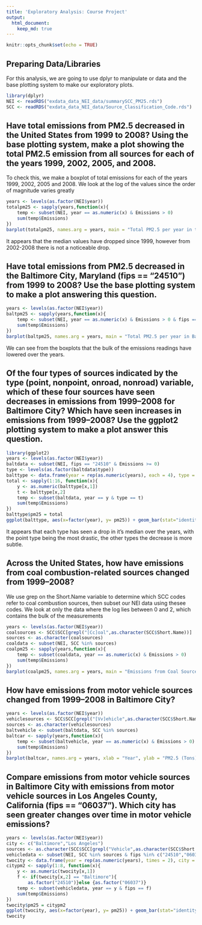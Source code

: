 ```yaml
---
title: 'Exploratory Analysis: Course Project'
output: 
  html_document:
    keep_md: true
---
```


```r
knitr::opts_chunk$set(echo = TRUE)
```

## Preparing Data/Libraries

For this analysis, we are going to use dplyr to manipulate or data and the base plotting system to make our exploratory plots.

```r
library(dplyr)
NEI <- readRDS("exdata_data_NEI_data/summarySCC_PM25.rds")
SCC <- readRDS("exdata_data_NEI_data/Source_Classification_Code.rds")
```

## Have total emissions from PM2.5 decreased in the United States from 1999 to 2008? Using the base plotting system, make a plot showing the total PM2.5 emission from all sources for each of the years 1999, 2002, 2005, and 2008.

To check this, we make a boxplot of total emissions for each of the years 1999, 2002, 2005 and 2008. We look at the log of the values since the order of magnitude varies greatly 

```r
years <- levels(as.factor(NEI$year))
totalpm25 <- sapply(years,function(x){
    temp <- subset(NEI, year == as.numeric(x) & Emissions > 0)
    sum(temp$Emissions)
}) 
barplot(totalpm25, names.arg = years, main = "Total PM2.5 per year in the US", ylab = "Total PM2.5 (Tons)", xlab = "Year" )
```

It appears that the median values have dropped since 1999, however from 2002-2008 there is not a noticeable drop.
    
## Have total emissions from PM2.5 decreased in the Baltimore City, Maryland (fips == "24510") from 1999 to 2008? Use the base plotting system to make a plot answering this question.

```r
years <- levels(as.factor(NEI$year))
baltpm25 <- sapply(years,function(x){
    temp <- subset(NEI, year == as.numeric(x) & Emissions > 0 & fips == "24510")
    sum(temp$Emissions)
}) 
barplot(baltpm25, names.arg = years, main = "Total PM2.5 per year in Baltimore", ylab = "Total PM2.5 (Tons)", xlab = "Year" )
```

We can see from the boxplots that the bulk of the emissions readings have lowered over the years.

## Of the four types of sources indicated by the type (point, nonpoint, onroad, nonroad) variable, which of these four sources have seen decreases in emissions from 1999–2008 for Baltimore City? Which have seen increases in emissions from 1999–2008? Use the ggplot2 plotting system to make a plot answer this question.

```r
library(ggplot2)
years <- levels(as.factor(NEI$year))
baltdata <- subset(NEI, fips == "24510" & Emissions >= 0)
type <- levels(as.factor(baltdata$type))
balttype <- data.frame(year = rep(as.numeric(years), each = 4), type = rep(type, times = 4))
total <- sapply(1:16, function(x){
    y <- as.numeric(balttype[x,1])
    t <- balttype[x,2]
    temp <- subset(baltdata, year == y & type == t)
    sum(temp$Emissions)
})
balttype$pm25 = total
ggplot(balttype, aes(x=factor(year), y= pm25)) + geom_bar(stat="identity") + facet_grid( type ~ ., scales = "free_y") + labs(x = "Year", y = "Total PM2.5")
```

It appears that each type has seen a drop in it's median over the years, with the point type being the most drastic, the other types the decrease is more subtle.

## Across the United States, how have emissions from coal combustion-related sources changed from 1999–2008?

We use grep on the Short.Name variable to determine which SCC codes refer to coal combustion sources, then subset our NEI data using thesee codes. We look at only the data where the log lies between 0 and 2, which contains the bulk of the measurements

```r
years <- levels(as.factor(NEI$year))
coalsources <- SCC$SCC[grepl("[Cc]oal",as.character(SCC$Short.Name))]
sources <- as.character(coalsources)
coaldata <- subset(NEI, SCC %in% sources)
coalpm25 <- sapply(years,function(x){
    temp <- subset(coaldata, year == as.numeric(x) & Emissions > 0)
    sum(temp$Emissions)
}) 
barplot(coalpm25, names.arg = years, main = "Emissions from Coal Sources", ylab = "Total PM2.5 (Tons)", xlab = "Year")
```
    
## How have emissions from motor vehicle sources changed from 1999–2008 in Baltimore City?

```r
years <- levels(as.factor(NEI$year))
vehiclesources <- SCC$SCC[grepl("[Vv]ehicle",as.character(SCC$Short.Name))]
sources <- as.character(vehiclesources)
baltvehicle <- subset(baltdata, SCC %in% sources)
baltcar <- sapply(years,function(x){
    temp <- subset(baltvehicle, year == as.numeric(x) & Emissions > 0)
    sum(temp$Emissions)
}) 
barplot(baltcar, names.arg = years, xlab = "Year", ylab = "PM2.5 (Tons)", main = "Emissions from Vehicle Sources")
```



## Compare emissions from motor vehicle sources in Baltimore City with emissions from motor vehicle sources in Los Angeles County, California (fips == "06037"). Which city has seen greater changes over time in motor vehicle emissions?

```r
years <- levels(as.factor(NEI$year))
city <- c("Baltimore","Los Angeles")
sources <- as.character(SCC$SCC[grepl("Vehicle",as.character(SCC$Short.Name))])
vehicledata <- subset(NEI, SCC %in% sources & fips %in% c("24510","06037"))
twocity <- data.frame(year = rep(as.numeric(years), times = 2), city = rep(city, each = 4))
citypm2 <- sapply(1:8, function(x){
    y <- as.numeric(twocity[x,1])
    f <- if(twocity[x,2] == "Baltimore"){
        as.factor("24510")}else {as.factor("06037")}
    temp <- subset(vehicledata, year == y & fips == f)
    sum(temp$Emissions)
})
twocity$pm25 = citypm2
ggplot(twocity, aes(x=factor(year), y= pm25)) + geom_bar(stat="identity") + facet_grid( city ~ ., scales ="free_y") + labs(x = "Year", y = "Total PM2.5")
twocity
```